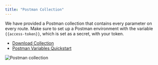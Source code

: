 ```yaml
---
title: "Postman Collection"
---
```


We have provided a Postman collection that contains every parameter on every route. Make sure to set up a Postman environment with the variable `{{access-token}}`, which is set as a secret, with your token.

* [Download Collection](https://developers.nabis.com/v2/assets/NABIS-Platform-API-v2.postman%5Fcollection.json)
* [Postman Variables Quickstart](https://learning.postman.com/docs/sending-requests/variables/#variables-quick-start)

![Postman collection](/images/v2/docs/overview/postman-collection-3ac9b0f6baf95098d7e67e5d960f458c.png)